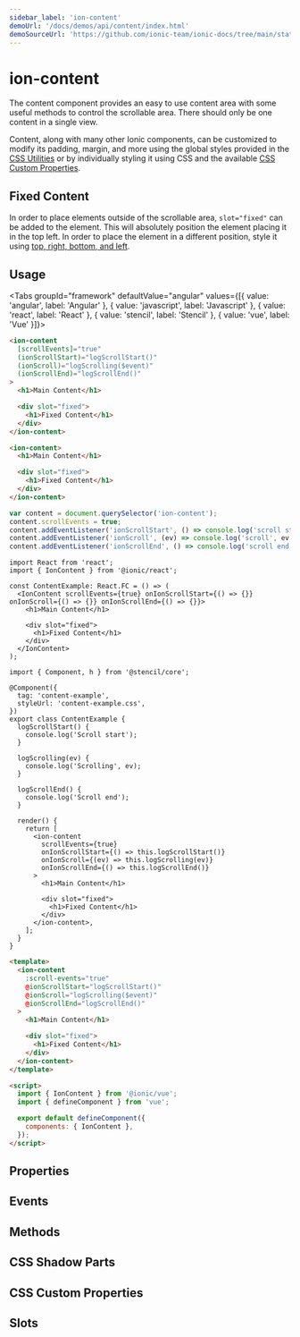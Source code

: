 ```yaml
---
sidebar_label: 'ion-content'
demoUrl: '/docs/demos/api/content/index.html'
demoSourceUrl: 'https://github.com/ionic-team/ionic-docs/tree/main/static/demos/api/content/index.html'
---
```




# ion-content

The content component provides an easy to use content area with some useful methods
to control the scrollable area. There should only be one content in a single
view.

Content, along with many other Ionic components, can be customized to modify its padding, margin, and more using the global styles provided in the [CSS Utilities](../layout/css-utilities.mdx) or by individually styling it using CSS and the available [CSS Custom Properties](#css-custom-properties).

## Fixed Content

In order to place elements outside of the scrollable area, `slot="fixed"` can be added to the element. This will absolutely position the element placing it in the top left. In order to place the element in a different position, style it using [top, right, bottom, and left](https://developer.mozilla.org/en-US/docs/Web/CSS/position).

## Usage

<Tabs groupId="framework" defaultValue="angular" values={[{ value: 'angular', label: 'Angular' }, { value: 'javascript', label: 'Javascript' }, { value: 'react', label: 'React' }, { value: 'stencil', label: 'Stencil' }, { value: 'vue', label: 'Vue' }]}>

<TabItem value="angular">

```html
<ion-content
  [scrollEvents]="true"
  (ionScrollStart)="logScrollStart()"
  (ionScroll)="logScrolling($event)"
  (ionScrollEnd)="logScrollEnd()"
>
  <h1>Main Content</h1>

  <div slot="fixed">
    <h1>Fixed Content</h1>
  </div>
</ion-content>
```

</TabItem>

<TabItem value="javascript">

```html
<ion-content>
  <h1>Main Content</h1>

  <div slot="fixed">
    <h1>Fixed Content</h1>
  </div>
</ion-content>
```

```javascript
var content = document.querySelector('ion-content');
content.scrollEvents = true;
content.addEventListener('ionScrollStart', () => console.log('scroll start'));
content.addEventListener('ionScroll', (ev) => console.log('scroll', ev.detail));
content.addEventListener('ionScrollEnd', () => console.log('scroll end'));
```

</TabItem>

<TabItem value="react">

```tsx
import React from 'react';
import { IonContent } from '@ionic/react';

const ContentExample: React.FC = () => (
  <IonContent scrollEvents={true} onIonScrollStart={() => {}} onIonScroll={() => {}} onIonScrollEnd={() => {}}>
    <h1>Main Content</h1>

    <div slot="fixed">
      <h1>Fixed Content</h1>
    </div>
  </IonContent>
);
```

</TabItem>

<TabItem value="stencil">

```tsx
import { Component, h } from '@stencil/core';

@Component({
  tag: 'content-example',
  styleUrl: 'content-example.css',
})
export class ContentExample {
  logScrollStart() {
    console.log('Scroll start');
  }

  logScrolling(ev) {
    console.log('Scrolling', ev);
  }

  logScrollEnd() {
    console.log('Scroll end');
  }

  render() {
    return [
      <ion-content
        scrollEvents={true}
        onIonScrollStart={() => this.logScrollStart()}
        onIonScroll={(ev) => this.logScrolling(ev)}
        onIonScrollEnd={() => this.logScrollEnd()}
      >
        <h1>Main Content</h1>

        <div slot="fixed">
          <h1>Fixed Content</h1>
        </div>
      </ion-content>,
    ];
  }
}
```

</TabItem>

<TabItem value="vue">

```html
<template>
  <ion-content
    :scroll-events="true"
    @ionScrollStart="logScrollStart()"
    @ionScroll="logScrolling($event)"
    @ionScrollEnd="logScrollEnd()"
  >
    <h1>Main Content</h1>

    <div slot="fixed">
      <h1>Fixed Content</h1>
    </div>
  </ion-content>
</template>

<script>
  import { IonContent } from '@ionic/vue';
  import { defineComponent } from 'vue';

  export default defineComponent({
    components: { IonContent },
  });
</script>
```

</TabItem>

</Tabs>

## Properties

<Props />

## Events

<Events />

## Methods

<Methods />

## CSS Shadow Parts

<Parts />

## CSS Custom Properties

<CustomProps />

## Slots

<Slots />
